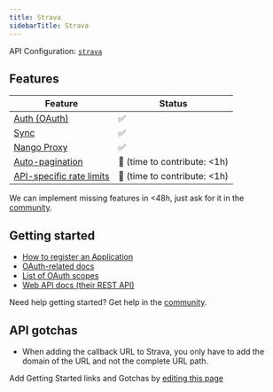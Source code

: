 ```yaml
---
title: Strava
sidebarTitle: Strava
---
```


API Configuration: [`strava`](https://nango.dev/providers.yaml)

## Features

| Feature                                                                          | Status                          |
| -------------------------------------------------------------------------------- | ------------------------------- |
| [Auth (OAuth)](/guides/oauth)                                                      | ✅                              |
| [Sync](/guides/sync)                                                              | ✅                              |
| [Nango Proxy](/guides/proxy)                          | ✅   |
| [Auto-pagination](/nango-sync/configuration#auto-pagination)                     | 🚫 (time to contribute: &lt;1h) |
| [API-specific rate limits](/nango-sync/configuration#rate-limits-retry-policies) | 🚫 (time to contribute: &lt;1h) |

<Tip>We can implement missing features in &lt;48h, just ask for it in the [community](https://nango.dev/slack).</Tip>
## Getting started

-   [How to register an Application](https://developers.strava.com/docs/getting-started/#account)
-   [OAuth-related docs](https://developers.strava.com/docs/authentication)
-   [List of OAuth scopes](https://developers.strava.com/docs/authentication/#:~:text=is%20auto.-,scope,-required%20string%2C%20in)
-   [Web API docs (their REST API)](https://developers.strava.com/playground)

<Tip>Need help getting started? Get help in the [community](https://nango.dev/slack).</Tip>

## API gotchas

-   When adding the callback URL to Strava, you only have to add the domain of the URL and not the complete URL path.

<Note>Add Getting Started links and Gotchas by [editing this page](https://github.com/nangohq/nango/tree/master/docs-v2/integrations/all/strava.mdx)</Note>
